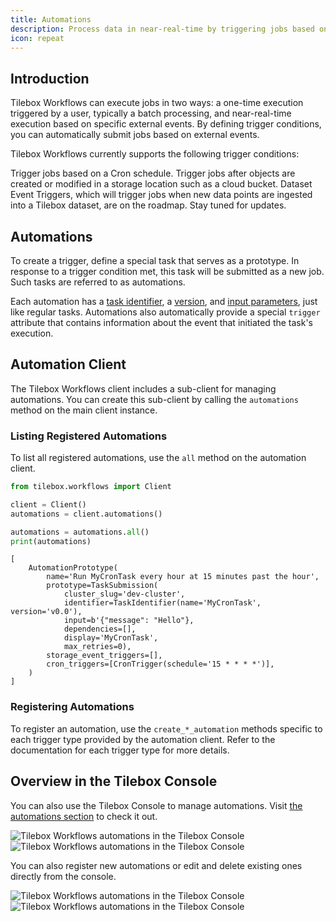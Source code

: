 ```yaml
---
title: Automations
description: Process data in near-real-time by triggering jobs based on external events
icon: repeat
---
```


## Introduction

Tilebox Workflows can execute jobs in two ways: a one-time execution triggered by a user, typically a batch processing, and near-real-time execution based on specific external events.
By defining trigger conditions, you can automatically submit jobs based on external events.

Tilebox Workflows currently supports the following trigger conditions:

<CardGroup cols={1}>
    <Card title="Cron Triggers" icon="clock" href="/workflows/near-real-time/cron" horizontal>
        Trigger jobs based on a Cron schedule.
    </Card>
    <Card title="Storage Event Triggers" icon="right-to-line" href="/workflows/near-real-time/storage-events" horizontal>
        Trigger jobs after objects are created or modified in a storage location such as a cloud bucket.
    </Card>
</CardGroup>

<Info>
    Dataset Event Triggers, which will trigger jobs when new data points are ingested into a Tilebox dataset, are on the roadmap. Stay tuned for updates.
</Info>

## Automations

To create a trigger, define a special task that serves as a prototype. In response to a trigger condition met, this task will be submitted as a new job. Such tasks are referred to as automations.

Each automation has a [task identifier](/workflows/concepts/tasks#task-identifiers), a [version](/workflows/concepts/tasks#semantic-versioning), and [input parameters](/workflows/concepts/tasks#input-parameters), just like regular tasks.
Automations also automatically provide a special `trigger` attribute that contains information about the event that initiated the task's execution.

## Automation Client

The Tilebox Workflows client includes a sub-client for managing automations. You can create this sub-client by calling the `automations` method on the main client instance.

### Listing Registered Automations

To list all registered automations, use the `all` method on the automation client.

```python Python
from tilebox.workflows import Client

client = Client()
automations = client.automations()

automations = automations.all()
print(automations)
```

```plaintext Output
[
    AutomationPrototype(
        name='Run MyCronTask every hour at 15 minutes past the hour',
        prototype=TaskSubmission(
            cluster_slug='dev-cluster',
            identifier=TaskIdentifier(name='MyCronTask', version='v0.0'),
            input=b'{"message": "Hello"},
            dependencies=[],
            display='MyCronTask',
            max_retries=0), 
        storage_event_triggers=[],
        cron_triggers=[CronTrigger(schedule='15 * * * *')],
    )
]
```

### Registering Automations

To register an automation, use the `create_*_automation` methods specific to each trigger type provided by the automation client. Refer to the documentation for each trigger type for more details.

<CardGroup>
    <Card title="Cron Triggers" icon="clock" href="/workflows/near-real-time/cron" horizontal />
    <Card title="Storage Event Triggers" icon="right-to-line" href="/workflows/near-real-time/storage-events" horizontal />
</CardGroup>

## Overview in the Tilebox Console

You can also use the Tilebox Console to manage automations. Visit [the automations section](https://console.tilebox.com/workflows/automations) to check it out.

<Frame>
  <img src="/assets/workflows/recurrent-tasks/recurrent-tasks-light.png" alt="Tilebox Workflows automations in the Tilebox Console" className="dark:hidden" />
  <img src="/assets/workflows/recurrent-tasks/recurrent-tasks-dark.png" alt="Tilebox Workflows automations in the Tilebox Console" className="hidden dark:block" />
</Frame>

You can also register new automations or edit and delete existing ones directly from the console.

<Frame>
  <img src="/assets/workflows/recurrent-tasks/recurrent-task-edit-light.png" alt="Tilebox Workflows automations in the Tilebox Console" className="dark:hidden" />
  <img src="/assets/workflows/recurrent-tasks/recurrent-task-edit-dark.png" alt="Tilebox Workflows automations in the Tilebox Console" className="hidden dark:block" />
</Frame>
